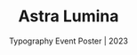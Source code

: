 ---
title: "Astra Lumina"
subtitle: "Typography Event Poster | 2023"
description: "An Event typography poster based off of Raymond Queneau's short text from Exercises in Style. Combining six different directions to design: expository, biomorphic, representation, sympathetic, ambiguous, and antithetical. Astra Lumina is an immersive nightwalk experience that took place at the South Coast Botanical Garden from December 2022 - March 2023."
pubDate: "2023"
heroImage: "./astra-lumina-thumbnail.png"
images:
  - src: "./ambiguous-revision.jpg"
    alt: "Ambiguous Revision"
  - src: "./anathetical-revision.jpg"
    alt: "Anathetical Revision"
  - src: "./biomorphic-revision.jpg"
    alt: "Biomorphic Revision"
  - src: "./expository-revision.jpg"
    alt: "Expository Revision"
  - src: "./hybrid-ambi_bio-v1.png"
    alt: "Hybrid Ambi Bio V1"
  - src: "./hybrid-ambi_bio.png"
    alt: "Hybrid Ambi Bio"
  - src: "./repre_expo-hybrid-v1.png"
    alt: "Repre Expo Hybrid V1"
  - src: "./repre_expo-hybrid.png"
    alt: "Repre Expo Hybrid"
  - src: "./representational-revision.jpg"
    alt: "Representational Revision"
  - src: "./sympathetic-revision.jpg"
    alt: "Sympathetic Revision"
---